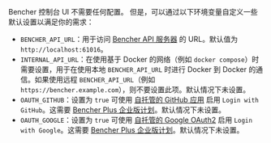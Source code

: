 Bencher 控制台 UI 不需要任何配置。
但是，可以通过以下环境变量自定义一些默认设置以满足你的需求：

- `BENCHER_API_URL`：用于访问 [Bencher API 服务器][server config] 的 URL。默认值为 `http://localhost:61016`。
- `INTERNAL_API_URL`：在使用基于 Docker 的网络（例如 `docker compose`）时需要设置，用于在使用本地 `BENCHER_API_URL` 时进行 Docker 到 Docker 的通信。如果使用远程 `BENCHER_API_URL`（例如 `https://bencher.example.com`），则不要设置此项。默认情况下未设置。
- `OAUTH_GITHUB`：设置为 `true` 可使用 [自托管的 GitHub 应用][github app] 启用 `Login with GitHub`。这需要 [Bencher Plus 企业版计划][bencher plus enterprise]。默认情况下未设置。
- `OAUTH_GOOGLE`：设置为 `true` 可使用 [自托管的 Google OAuth2][google oauth2] 启用 `Login with Google`。这需要 [Bencher Plus 企业版计划][bencher plus enterprise]。默认情况下未设置。

[server config]: /zh/docs/reference/server-config/
[github app]: /zh/docs/how-to/github-app/
[bencher plus enterprise]: /pricing/?level=enterprise
[google oauth2]: /zh/docs/how-to/google-oauth/
